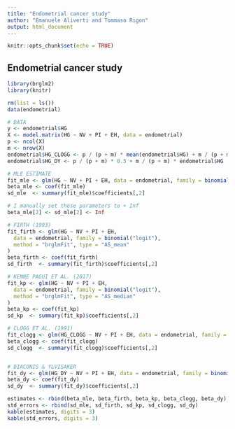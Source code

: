 ```yaml
---
title: "Endometrial cancer study"
author: "Emanuele Aliverti and Tommaso Rigon"
output: html_document
---
```


```r
knitr::opts_chunk$set(echo = TRUE)
```

## Endometrial cancer study

```r
library(brglm2)
library(knitr)

rm(list = ls())
data(endometrial)

# DATA
y <- endometrial$HG
X <- model.matrix(HG ~ NV + PI + EH, data = endometrial)
p <- ncol(X)
m <- nrow(X)
endometrial$HG_CLOGG <- p / (p + m) * mean(endometrial$HG) + m / (p + m) * endometrial$HG
endometrial$HG_DY <- p / (p + m) * 0.5 + m / (p + m) * endometrial$HG

# MLE ESTIMATE
fit_mle <- glm(HG ~ NV + PI + EH, data = endometrial, family = binomial("logit"))
beta_mle <- coef(fit_mle)
sd_mle  <- summary(fit_mle)$coefficients[,2]

# I manually set these parameters to + Inf 
beta_mle[2] <- sd_mle[2] <- Inf

# FIRTH (1993)
fit_firth <- glm(HG ~ NV + PI + EH,
  data = endometrial, family = binomial("logit"),
  method = "brglmFit", type = "AS_mean"
)
beta_firth <- coef(fit_firth)
sd_firth  <- summary(fit_firth)$coefficients[,2]

# KENNE PAGUI ET AL. (2017)
fit_kp <- glm(HG ~ NV + PI + EH,
  data = endometrial, family = binomial("logit"),
  method = "brglmFit", type = "AS_median"
)
beta_kp <- coef(fit_kp)
sd_kp  <- summary(fit_kp)$coefficients[,2]

# CLOGG ET AL. (1991)
fit_clogg <- glm(HG_CLOGG ~ NV + PI + EH, data = endometrial, family = binomial("logit"))
beta_clogg <- coef(fit_clogg)
sd_clogg  <- summary(fit_clogg)$coefficients[,2]


# DIACONIS & YLVISAKER
fit_dy <- glm(HG_DY ~ NV + PI + EH, data = endometrial, family = binomial("logit"))
beta_dy <- coef(fit_dy)
sd_dy  <- summary(fit_dy)$coefficients[,2]

estimates <- rbind(beta_mle, beta_firth, beta_kp, beta_clogg, beta_dy)
std_errors <- rbind(sd_mle, sd_firth, sd_kp, sd_clogg, sd_dy)
kable(estimates, digits = 3)
kable(std_errors, digits = 3)
```

